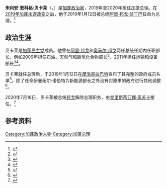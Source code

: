 {{Infobox officeholder
| name = 朱利安·恩科格·贝卡莱
| native_name = {{lang|fr|Julien Nkoghe Bekalé}}
| image = Julien Nkoghe Bekalé - 2019 (cropped).jpg
| caption = 2019年10月的贝卡莱
| office = 第11任[[加蓬总理|加蓬总理]]
| president = [[阿里·邦戈·翁丁巴|阿里·邦戈·翁丁巴]]
| term_start = 2019年1月12日
| term_end = 2020年7月16日
| predecessor = [[伊曼纽尔·伊索泽-恩贡戴|伊曼纽尔·伊索泽-恩贡戴]]
| successor = [[罗丝·克里斯蒂亚娜·拉蓬达|罗丝·克里斯蒂亚娜·拉蓬达]]
| birth_date = {{birth date and age|1962|1|09}}
| birth_place = [[加蓬|加蓬]]{{le|恩图姆|Ntoum}}<small><ref>{{cite web|title=PORTRAIT DU NOUVEAU PREMIER MINISTRE : UN HOMME DIRECT ET PRAGMATIQUE|url=https://www.union.sonapresse.com/gabon-politique/portrait-du-nouveau-premier-ministre-un-homme-direct-et-pragmatique-19081|website=L'Union (Sonapresse)|publisher=L'Union|date=2019-01-14|language=fr|accessdate=2020-07-17|archive-date=2020-08-19|archive-url=https://web.archive.org/web/20200819110304/https://www.union.sonapresse.com/gabon-politique/portrait-du-nouveau-premier-ministre-un-homme-direct-et-pragmatique-19081|dead-url=no}}</ref>
| death_date = 
| death_place = 
| party = [[加蓬民主党|加蓬民主党]]
}}
'''朱利安·恩科格·贝卡莱'''（{{lang-fr|Julien Nkoghe Bekalé}}，{{bd|1962年|1月9日}}）是[[加蓬|加蓬]][[政治家|政治家]]，2019年至2020年担任加蓬总理。在[[2019年加蓬军事政变|2019年加蓬未遂政变]]之后，他于2019年1月12日被总统[[阿里·邦戈·翁丁巴|阿里·邦戈·翁丁巴]]任命为总理。<ref>{{cite web|url=http://koaci.com/m/gabon-julien-nkoghe-bekale-devient-nouveau-premier-ministre-126840-i.html|title=Gabon: Julien Nkoghe Bekale becomes the new Prime Minister|website=KOACI|date=2019-01-12|language=fr|accessdate=2020-07-17|archive-url=https://web.archive.org/web/20190114223737/http://koaci.com/m/gabon-julien-nkoghe-bekale-devient-nouveau-premier-ministre-126840-i.html|archive-date=2019-01-14|dead-url=yes}}</ref>

==政治生涯==
贝卡莱是[[加蓬民主党|加蓬民主党]]成员。他曾在[[阿里·邦戈·翁丁巴|阿里·邦戈]]和[[哈吉·奥马尔·邦戈|奥马尔·邦戈]]两任总统任期内任职部长，例如2009年担任石油、天然气和碳氢化合物部长<ref>{{cite web|url=http://www.africanews.com/2019/01/12/gabon-names-new-prime-minister-as-bongo-seeks-return-to-stability//|title=Gabon names new Prime Minister as Bongo seeks return to stability|website=Africanews|date=2019-01-12|language=en|accessdate=2020-07-17|archive-date=2021-01-18|archive-url=https://web.archive.org/web/20210118162229/https://www.africanews.com/2019/01/12/gabon-names-new-prime-minister-as-bongo-seeks-return-to-stability/|dead-url=no}}</ref>，2011年担任运输和设备部长<ref>{{cite web|url=https://lalibreville.com/portrait-de-julien-nkoghe-bekale-nouveau-ministre-premier-ministre-gabon/|title=Portrait de Julien Nkoghe Bekalé, le nouveau ministre premier ministre du Gabon|author=Albertine Ondo|website=La Libreville|date=2019-01-12|language=fr|accessdate=2020-07-17|archive-date=2019-06-16|archive-url=https://web.archive.org/web/20190616072624/https://lalibreville.com/portrait-de-julien-nkoghe-bekale-nouveau-ministre-premier-ministre-gabon/|dead-url=no}}</ref><ref>{{cite web|url=https://lalibreville.com/serie-portrait-de-julien-nkoghe-bekale-nouveau-ministre-pme-de-lartisanat-secteur-crucial-creation-demplois-gabon/|title=[Série] Portrait de Julien Nkoghe Bekale, le nouveau ministre des PME et de l’Artisanat, un secteur crucial pour la création d’emplois au Gabon|website=La Libreville|author=Hervé Mpiga|date=2018-05-15|language=fr|accessdate=2020-07-17|archive-date=2019-06-17|archive-url=https://web.archive.org/web/20190617144539/https://lalibreville.com/serie-portrait-de-julien-nkoghe-bekale-nouveau-ministre-pme-de-lartisanat-secteur-crucial-creation-demplois-gabon/|dead-url=no}}</ref>。

贝卡莱就任总理后，于2019年1月12日在[[摩洛哥|摩洛哥]][[拉巴特|拉巴特]]宣布了其完整的政府成员名单<ref>{{cite web|url=https://blogs.mediapart.fr/amdb/blog/130119/gabon-l-equipe-complete-du-gouvernement-julien-nkoghe-bekale|title=Gabon : L’équipe complète du gouvernement Julien Nkoghé Békalé|website=blogs.mediapart|date=2019-01-13|language=fr|accessdate=2020-07-17|archive-date=2020-06-01|archive-url=https://web.archive.org/web/20200601063522/https://blogs.mediapart.fr/amdb/blog/130119/gabon-l-equipe-complete-du-gouvernement-julien-nkoghe-bekale|dead-url=no}}</ref>，除了任命伊曼纽尔·诺伯特为新能源部长之外没有对原来的政府进行其他调整<ref>{{cite web|url=https://www.bloomberg.com/news/articles/2019-01-13/gabon-s-new-prime-minister-forms-government-after-coup-attempt|title=Gabon's New Prime Minister Forms Government After Coup Attempt|author=Leanne de Bassompierre;Eric Mbog Batassi|website=Bloomberg|date=2019-01-13|language=en|accessdate=2020-07-17|archive-date=2020-02-26|archive-url=https://web.archive.org/web/20200226190128/https://www.bloomberg.com/news/articles/2019-01-13/gabon-s-new-prime-minister-forms-government-after-coup-attempt|dead-url=no}}</ref>。

2020年7月16日，贝卡莱被总统[[阿里·邦戈·翁丁巴|邦戈]]解除总理职务，由[[罗丝·克里斯蒂亚娜·拉蓬达|克里斯蒂亚娜·奥苏卡]]接任。<ref>{{Cite web|url = https://www.gabonreview.com/gabon-nkoghe-bekale-assure-avoir-oeuvre-a-lamelioration-des-conditions-de-vie-des-gabonais/|title = Gabon : Nkoghe Bekale assure avoir œuvré à l’amélioration des conditions de vie des Gabonais|website = Gabon Review|date = 2020-07-16|language = fr|accessdate = 2020-07-17|archive-date = 2021-01-24|archive-url = https://web.archive.org/web/20210124215529/https://www.gabonreview.com/gabon-nkoghe-bekale-assure-avoir-oeuvre-a-lamelioration-des-conditions-de-vie-des-gabonais/|dead-url = no}}</ref>

==参考资料==
{{reflist}}

[[Category:加蓬政治人物|Category:加蓬政治人物]]
[[Category:加蓬总理|Category:加蓬总理]]